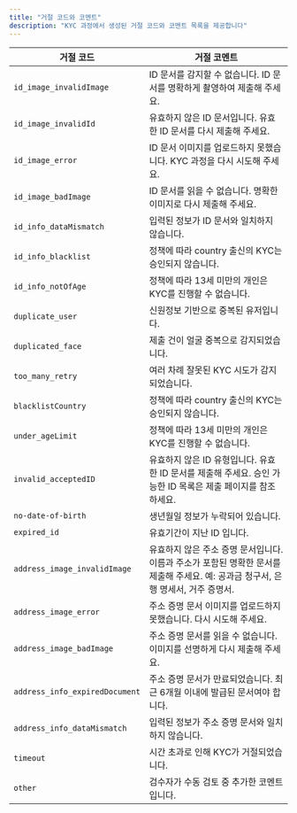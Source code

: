 ```yaml
---
title: "거절 코드와 코멘트"
description: "KYC 과정에서 생성된 거절 코드와 코멘트 목록을 제공합니다"
---
```


| 거절 코드                          | 거절 코멘트                                                                        |
| ------------------------------ | ----------------------------------------------------------------------------- |
| `id_image_invalidImage`        | ID 문서를 감지할 수 없습니다. ID 문서를 명확하게 촬영하여 제출해 주세요.                                  |
| `id_image_invalidId`           | 유효하지 않은 ID 문서입니다. 유효한 ID 문서를 다시 제출해 주세요.                                      |
| `id_image_error`               | ID 문서 이미지를 업로드하지 못했습니다. KYC 과정을 다시 시도해 주세요.                                   |
| `id_image_badImage`            | ID 문서를 읽을 수 없습니다. 명확한 이미지로 다시 제출해 주세요.                                        |
| `id_info_dataMismatch`         | 입력된 정보가 ID 문서와 일치하지 않습니다.                                                     |
| `id_info_blacklist`            | 정책에 따라 country 출신의 KYC는 승인되지 않습니다.                                            |
| `id_info_notOfAge`             | 정책에 따라 13세 미만의 개인은 KYC를 진행할 수 없습니다.                                           |
| `duplicate_user`               | 신원정보 기반으로 중복된 유저입니다.                                                          |
| `duplicated_face`              | 제출 건이 얼굴 중복으로 감지되었습니다.                                                        |
| `too_many_retry`               | 여러 차례 잘못된 KYC 시도가 감지되었습니다.                                                    |
| `blacklistCountry`             | 정책에 따라 country 출신의 KYC는 승인되지 않습니다.                                            |
| `under_ageLimit`               | 정책에 따라 13세 미만의 개인은 KYC를 진행할 수 없습니다.                                           |
| `invalid_acceptedID`           | 유효하지 않은 ID 유형입니다. 유효한 ID 문서를 제출해 주세요. 승인 가능한 ID 목록은 제출 페이지를 참조하세요.            |
| `no-date-of-birth`             | 생년월일 정보가 누락되어 있습니다.                                                           |
| `expired_id`                   | 유효기간이 지난 ID 입니다.                                                              |
| `address_image_invalidImage`   | 유효하지 않은 주소 증명 문서입니다. 이름과 주소가 포함된 명확한 문서를 제출해 주세요. 예: 공과금 청구서, 은행 명세서, 거주 증명서. |
| `address_image_error`          | 주소 증명 문서 이미지를 업로드하지 못했습니다. 다시 시도해 주세요.                                        |
| `address_image_badImage`       | 주소 증명 문서를 읽을 수 없습니다. 이미지를 선명하게 다시 제출해 주세요.                                    |
| `address_info_expiredDocument` | 주소 증명 문서가 만료되었습니다. 최근 6개월 이내에 발급된 문서여야 합니다.                                   |
| `address_info_dataMismatch`    | 입력된 정보가 주소 증명 문서와 일치하지 않습니다.                                                  |
| `timeout`                      | 시간 초과로 인해 KYC가 거절되었습니다.                                                       |
| `other`                        | 검수자가 수동 검토 중 추가한 코멘트입니다.                                                      |